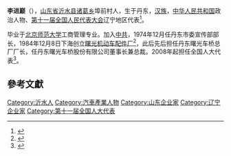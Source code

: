 '''李进巅'''（{{bd|1946年|2月24日|}}），[[山东省|山东省]][[沂水县|沂水县]][[诸葛镇_(沂水县)|诸葛乡]]埠前村人，生于丹东，[[汉族|汉族]]，[[中华人民共和国|中华人民共和国]]政治人物、[[第十一届全国人民代表大会|第十一届全国人民代表大会]]辽宁地区代表<ref>{{cite web|author=新华网|title=第十一届全国人大代表|url=http://news.xinhuanet.com/ziliao/2008-03/03/content_7708230.htm?node=36628|publisher=新华网|accessdate=2014-01-07|archive-date=2014-01-10|archive-url=https://web.archive.org/web/20140110211415/http://news.xinhuanet.com/ziliao/2008-03/03/content_7708230.htm?node=36628|dead-url=no}}</ref>。

毕业于[[北京师范大学|北京师范大学]]工商管理专业。加入[[中共|中共]]，1974年12月任丹东市委宣传部部长，1984年12月8日下海创立[[曙光汽车集团|曙光机动车配件厂]]<ref name=vic>{{cite web|url=http://www.people.com.cn/GB/paper1668/15750/1393128.html|title=胜利的“曙光”|publisher=[[中国汽车报|中国汽车报]]|date=2005-05-09|accessdate=2019-11-24}}</ref>，此后先后担任丹东曙光车桥总厂厂长，任丹东曙光车桥股份有限公司董事长兼总裁。2008年起担任全国人大代表<ref>{{cite news|title=全国人大代表信息-李进巅|url= http://210.82.31.1:8084/delegate/viewDelegate.action?dbid=110394|accessdate=2013-04-05|newspaper=全国人大网|archive-url=https://web.archive.org/web/20140222013719/http://www.npc.gov.cn/delegate/viewDelegate.action?dbid=110394|archive-date=2014-02-22|dead-url=yes}}</ref>。

==參考文獻==
{{reflist}}
[[Category:沂水人|Category:沂水人]]
[[Category:汽車產業人物|Category:汽車產業人物]]
[[Category:山东企业家|Category:山东企业家]]
[[Category:辽宁企业家|Category:辽宁企业家]]
[[Category:第十一届全国人大代表|Category:第十一届全国人大代表]]